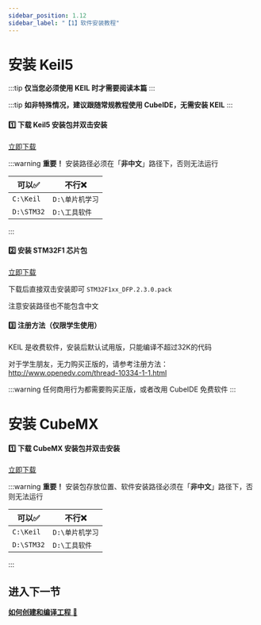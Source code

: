 ```yaml
---
sidebar_position: 1.12
sidebar_label: "【1】软件安装教程"
---
```


# 安装 Keil5

:::tip
**仅当您必须使用 KEIL 时才需要阅读本篇**
:::

:::tip
**如非特殊情况，建议跟随常规教程使用 CubeIDE，无需安装 KEIL**
:::

#### 1️⃣ 下载 Keil5 安装包并双击安装

<a href="https://pan.baud-dance.com/d/STM32CubeMX/mdk542a.exe" class="source_download_button" target="_blank">立即下载</a>
<div style={{marginBottom: "20px"}}>
</div>

:::warning
**重要！**
安装路径必须在「**非中文**」路径下，否则无法运行

| **可以✅**       | **不行❌**           |
|--------------------|------------------------|
| `C:\Keil`     | `D:\单片机学习`        |
| `D:\STM32`         | `D:\工具软件`     |
:::
<div style={{ marginBottom: '20px' }}></div>

#### 2️⃣ 安装 STM32F1 芯片包

<a href="https://pan.baud-dance.com/d/STM32CubeMX/Keil.STM32F1xx_DFP.2.4.1.pack" class="source_download_button" target="_blank">立即下载</a>
<div style={{marginBottom: "20px"}}>
</div>

下载后直接双击安装即可 `STM32F1xx_DFP.2.3.0.pack`

注意安装路径也不能包含中文
<div style={{ marginBottom: '20px' }}></div>

#### 3️⃣ 注册方法（仅限学生使用）

KEIL 是收费软件，安装后默认试用版，只能编译不超过32K的代码

对于学生朋友，无力购买正版的，请参考注册方法：http://www.openedv.com/thread-10334-1-1.html

:::warning
任何商用行为都需要购买正版，或者改用 CubeIDE 免费软件
:::

<div style={{ marginBottom: '40px' }}></div>

# 安装 CubeMX 

#### 1️⃣ 下载 CubeMX 安装包并双击安装

<a href="https://pan.baud-dance.com/d/STM32CubeMX/SetupSTM32CubeMX-6.15.0-Win.exe" class="source_download_button" target="_blank">立即下载</a>
<div style={{marginBottom: "20px"}}>
</div>

:::warning
**重要！**
安装包存放位置、软件安装路径必须在「**非中文**」路径下，否则无法运行

| **可以✅**       | **不行❌**           |
|--------------------|------------------------|
| `C:\Keil`     | `D:\单片机学习`        |
| `D:\STM32`         | `D:\工具软件`     |
:::
<div style={{ marginBottom: '20px' }}></div>

## 进入下一节

<a href="/docs/stm32/keil/newKeilProject" target="_blank">**如何创建和编译工程** 🔗</a>
